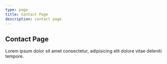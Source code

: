 ```yaml
---
type: page
title: Contact Page
description: contact page
---
```


## Contact Page

Lorem ipsum dolor sit amet consectetur, adipisicing elit dolore vitae deleniti tempore. 